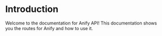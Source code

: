 # Introduction
Welcome to the documentation for Anify API! This documentation shows you the routes for Anify and how to use it.